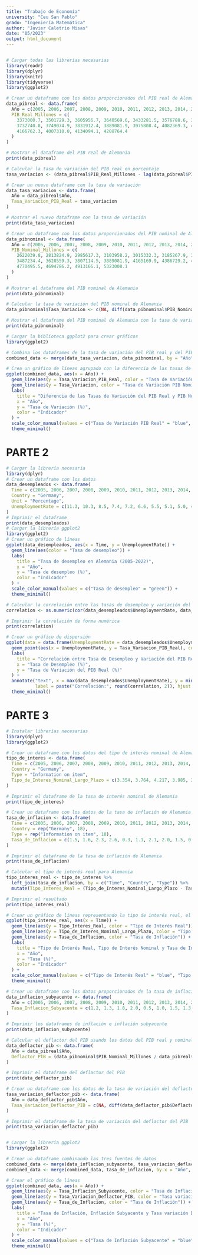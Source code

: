 ```yaml
---
title: "Trabajo de Economía"
university: "Ceu San Pablo"
grado: "Ingeniería Matemática"
author: "Javier Caletrio Misas"
date: "05/2023"
output: html_document
---
```


```r
```

```r
# Cargar todas las librerías necesarias
library(readr)
library(dplyr)
library(knitr)
library(tidyverse)
library(ggplot2)
```

```r
# Crear un dataframe con los datos proporcionados del PIB real de Alemania
data_pibreal <- data.frame(
  Año = c(2005, 2006, 2007, 2008, 2009, 2010, 2011, 2012, 2013, 2014, 2015, 2016, 2017, 2018, 2019, 2020, 2021, 2022),
  PIB_Real_Millones = c(
    3373000.7, 3501729.3, 3605956.7, 3640569.6, 3433281.5, 3576788.6, 3717184.5,
    3732740.8, 3749074.9, 3831912.4, 3889081.9, 3975808.4, 4082369.3, 4122426.8,
    4166762.3, 4007310.0, 4134094.1, 4208764.4
  )
)

# Mostrar el dataframe del PIB real de Alemania
print(data_pibreal)

# Calcular la tasa de variación del PIB real en porcentaje
tasa_variacion <- (data_pibreal$PIB_Real_Millones - lag(data_pibreal$PIB_Real_Millones)) / lag(data_pibreal$PIB_Real_Millones) * 100

# Crear un nuevo dataframe con la tasa de variación
data_tasa_variacion <- data.frame(
  Año = data_pibreal$Año,
  Tasa_Variacion_PIB_Real = tasa_variacion
)

# Mostrar el nuevo dataframe con la tasa de variación
print(data_tasa_variacion)
````


```r
# Crear un dataframe con los datos proporcionados del PIB nominal de Alemania
data_pibnominal <- data.frame(
  Año = c(2005, 2006, 2007, 2008, 2009, 2010, 2011, 2012, 2013, 2014, 2015, 2016, 2017, 2018, 2019, 2020, 2021, 2022),
  PIB_Nominal_Millones = c(
    2622039.8, 2813824.9, 2985617.3, 3103958.2, 3015332.3, 3185267.9, 3415020.0,
    3487234.4, 3628559.3, 3807114.5, 3889081.9, 4165169.9, 4386729.2, 4576056.5,
    4770495.5, 4694786.2, 4913166.1, 5323008.1
  )
)

# Mostrar el dataframe del PIB nominal de Alemania
print(data_pibnominal)

# Calcular la tasa de variación del PIB nominal de Alemania
data_pibnominal$Tasa_Variacion <- c(NA, diff(data_pibnominal$PIB_Nominal_Millones) / data_pibnominal$PIB_Nominal_Millones[-length(data_pibnominal$PIB_Nominal_Millones)] * 100)

# Mostrar el dataframe del PIB nominal de Alemania con la tasa de variación
print(data_pibnominal)
```


```r
# Cargar la biblioteca ggplot2 para crear gráficos
library(ggplot2)

# Combina los dataframes de la tasa de variación del PIB real y del PIB nominal por el año
combined_data <- merge(data_tasa_variacion, data_pibnominal, by = "Año")

# Crea un gráfico de líneas agrupado con la diferencia de las tasas de variación en diferentes colores
ggplot(combined_data, aes(x = Año)) +
  geom_line(aes(y = Tasa_Variacion_PIB_Real, color = "Tasa de Variación PIB Real")) +
  geom_line(aes(y = Tasa_Variacion, color = "Tasa de Variación PIB Nominal")) +
  labs(
    title = "Diferencia de las Tasas de Variación del PIB Real y PIB Nominal de Alemania",
    x = "Año",
    y = "Tasa de Variación (%)",
    color = "Indicador"
  ) +
  scale_color_manual(values = c("Tasa de Variación PIB Real" = "blue", "Tasa de Variación PIB Nominal" = "red")) +
  theme_minimal()
```

# PARTE 2

```r
# Cargar la librería necesaria
library(dplyr)
# Crear un dataframe con los datos
data_desempleados <- data.frame(
  Time = c(2005, 2006, 2007, 2008, 2009, 2010, 2011, 2012, 2013, 2014, 2015, 2016, 2017, 2018, 2019, 2020, 2021, 2022),
  Country = "Germany",
  Unit = "Percentage",
  UnemploymentRate = c(11.3, 10.3, 8.5, 7.4, 7.2, 6.6, 5.5, 5.1, 5.0, 4.7, 4.4, 3.9, 3.6, 3.2, 3.0, 3.6, 3.6, 3.1)
)
# Imprimir el dataframe
print(data_desempleados)
# Cargar la librería ggplot2
library(ggplot2)
# Crear un gráfico de líneas
ggplot(data_desempleados, aes(x = Time, y = UnemploymentRate)) +
  geom_line(aes(color = "Tasa de desempleo")) +
  labs(
    title = "Tasa de desempleo en Alemania (2005-2022)",
    x = "Año",
    y = "Tasa de desempleo (%)",
    color = "Indicador"
  ) +
  scale_color_manual(values = c("Tasa de desempleo" = "green")) +
  theme_minimal()
```
  
```r
# Calcular la correlación entre las tasas de desempleo y variación del PIB real de forma numérica
correlation <- as.numeric(cor(data_desempleados$UnemploymentRate, data_tasa_variacion$Tasa_Variacion_PIB_Real))

# Imprimir la correlación de forma numérica
print(correlation)

# Crear un gráfico de dispersión
ggplot(data = data.frame(UnemploymentRate = data_desempleados$UnemploymentRate, Tasa_Variacion_PIB_Real = data_tasa_variacion$Tasa_Variacion_PIB_Real)) +
  geom_point(aes(x = UnemploymentRate, y = Tasa_Variacion_PIB_Real), color = "blue") +
  labs(
    title = "Correlación entre Tasa de Desempleo y Variación del PIB Real (Ley de Okun)",
    x = "Tasa de Desempleo (%)",
    y = "Tasa de Variación del PIB Real (%)"
  ) +
  annotate("text", x = max(data_desempleados$UnemploymentRate), y = min(data_tasa_variacion$Tasa_Variacion_PIB_Real), 
           label = paste("Correlación:", round(correlation, 2)), hjust = 1, vjust = -1) +
  theme_minimal()
```


# PARTE 3

```r
# Instalar librerías necesarias
library(dplyr)
library(ggplot2)

# Crear un dataframe con los datos del tipo de interés nominal de Alemania
tipo_de_interes <- data.frame(
  Time = c(2005, 2006, 2007, 2008, 2009, 2010, 2011, 2012, 2013, 2014, 2015, 2016, 2017, 2018, 2019, 2020, 2021, 2022),
  Country = "Germany",
  Type = "Information on item",
  Tipo_de_Interes_Nominal_Largo_Plazo = c(3.354, 3.764, 4.217, 3.985, 3.222, 2.744, 2.609, 1.495, 1.571, 1.163, 0.495, 0.091, 0.316, 0.396, -0.254, -0.511, -0.374, 1.143)
)

# Imprimir el dataframe de la tasa de interés nominal de Alemania
print(tipo_de_interes)

# Crear un dataframe con los datos de la tasa de inflación de Alemania
tasa_de_inflacion <- data.frame(
  Time = c(2005, 2006, 2007, 2008, 2009, 2010, 2011, 2012, 2013, 2014, 2015, 2016, 2017, 2018, 2019, 2020, 2021, 2022),
  Country = rep("Germany", 18),
  Type = rep("Information on item", 18),
  Tasa_de_Inflacion = c(1.5, 1.6, 2.3, 2.6, 0.3, 1.1, 2.1, 2.0, 1.5, 0.9, 0.5, 0.5, 1.5, 1.7, 1.4, 0.1, 3.1, 6.9)
)

# Imprimir el dataframe de la tasa de inflación de Alemania
print(tasa_de_inflacion)

# Calcular el tipo de interés real para Alemania
tipo_interes_real <- tipo_de_interes %>%
  left_join(tasa_de_inflacion, by = c("Time", "Country", "Type")) %>%
  mutate(Tipo_Interes_Real = (Tipo_de_Interes_Nominal_Largo_Plazo - Tasa_de_Inflacion))

# Imprimir el resultado
print(tipo_interes_real)

# Crear un gráfico de líneas representando la tipo de interés real, el tipo de interés nominal y la tasa de inflación
ggplot(tipo_interes_real, aes(x = Time)) +
  geom_line(aes(y = Tipo_Interes_Real, color = "Tipo de Interés Real")) +
  geom_line(aes(y = Tipo_de_Interes_Nominal_Largo_Plazo, color = "Tipo de Interés Nominal")) +
  geom_line(aes(y = Tasa_de_Inflacion, color = "Tasa de Inflación")) +
  labs(
    title = "Tipo de Interés Real, Tipo de Interés Nominal y Tasa de Inflación en Alemania (2005-2022)",
    x = "Año",
    y = "Tasa (%)",
    color = "Indicador"
  ) +
  scale_color_manual(values = c("Tipo de Interés Real" = "blue", "Tipo de Interés Nominal" = "red", "Tasa de Inflación" = "green")) +
  theme_minimal()

# Crear un dataframe con los datos proporcionados de la tasa de inflación subyacente
data_inflacion_subyacente <- data.frame(
  Año = c(2005, 2006, 2007, 2008, 2009, 2010, 2011, 2012, 2013, 2014, 2015, 2016, 2017, 2018, 2019, 2020, 2021, 2022),
  Tasa_Inflacion_Subyacente = c(1.2, 1.3, 1.8, 2.0, 0.5, 1.0, 1.5, 1.3, 1.0, 0.8, 0.4, 0.3, 1.2, 1.5, 1.0, 0.3, 2.5, 4.0)
)

# Imprimir los dataframes de inflación e inflación subyacente
print(data_inflacion_subyacente)

# Calcular el deflactor del PIB usando los datos del PIB real y nominal proporcionados
data_deflactor_pib <- data.frame(
  Año = data_pibreal$Año,
  Deflactor_PIB = (data_pibnominal$PIB_Nominal_Millones / data_pibreal$PIB_Real_Millones)
)

# Imprimir el dataframe del deflactor del PIB
print(data_deflactor_pib)

# Crear un dataframe con los datos de la tasa de variación del deflactor del PIB
tasa_variacion_deflactor_pib <- data.frame(
  Año = data_deflactor_pib$Año,
  Tasa_Variacion_Deflactor_PIB = c(NA, diff(data_deflactor_pib$Deflactor_PIB) / data_deflactor_pib$Deflactor_PIB[-length(data_deflactor_pib$Deflactor_PIB)] * 100)
)

# Imprimir el dataframe de la tasa de variación del deflactor del PIB
print(tasa_variacion_deflactor_pib)


# Cargar la librería ggplot2
library(ggplot2)

# Crear un dataframe combinando las tres fuentes de datos
combined_data <- merge(data_inflacion_subyacente, tasa_variacion_deflactor_pib, by = "Año")
combined_data <- merge(combined_data, tasa_de_inflacion, by.x = "Año", by.y = "Time")

# Crear el gráfico de líneas
ggplot(combined_data, aes(x = Año)) +
  geom_line(aes(y = Tasa_Inflacion_Subyacente, color = "Tasa de Inflación Subyacente")) +
  geom_line(aes(y = Tasa_Variacion_Deflactor_PIB, color = "Tasa variacion Deflactor del PIB")) +
  geom_line(aes(y = Tasa_de_Inflacion, color = "Tasa de Inflación")) +
  labs(
    title = "Tasa de Inflación, Inflación Subyacente y Tasa variación Deflactor del PIB en Alemania (2005-2022)",
    x = "Año",
    y = "Tasa (%)",
    color = "Indicador"
  ) +
  scale_color_manual(values = c("Tasa de Inflación Subyacente" = "blue", "Tasa variacion Deflactor del PIB" = "red", "Tasa de Inflación" = "green")) +
  theme_minimal()

```

